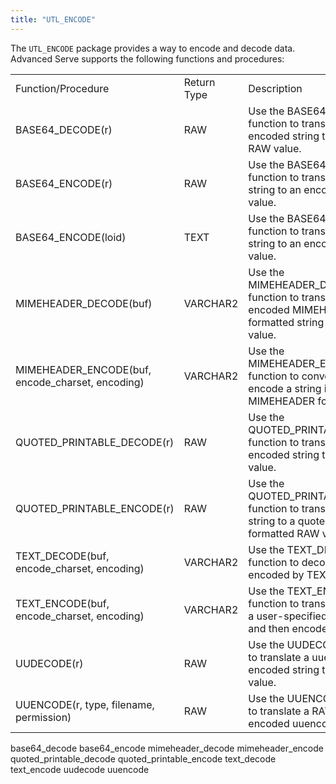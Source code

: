 ```yaml
---
title: "UTL_ENCODE"
---
```


The `UTL_ENCODE` package provides a way to encode and decode data. Advanced Serve supports the following functions and procedures:

|                                                  |             |                                                                                                                   |
| ------------------------------------------------ | ----------- | ----------------------------------------------------------------------------------------------------------------- |
| Function/Procedure                               | Return Type | Description                                                                                                       |
| BASE64_DECODE(r)                                 | RAW         | Use the BASE64_DECODE function to translate a Base64 encoded string to the original RAW value.                    |
| BASE64_ENCODE(r)                                 | RAW         | Use the BASE64_ENCODE function to translate a RAW string to an encoded Base64 value.                              |
| BASE64_ENCODE(loid)                              | TEXT        | Use the BASE64_ENCODE function to translate a TEXT string to an encoded Base64 value.                             |
| MIMEHEADER_DECODE(buf)                           | VARCHAR2    | Use the MIMEHEADER_DECODE function to translate an encoded MIMEHEADER formatted string to it's original value.    |
| MIMEHEADER_ENCODE(buf, encode_charset, encoding) | VARCHAR2    | Use the MIMEHEADER_ENCODE function to convert and encode a string in MIMEHEADER format.                           |
| QUOTED_PRINTABLE_DECODE(r)                       | RAW         | Use the QUOTED_PRINTABLE_DECODE function to translate an encoded string to a RAW value.                           |
| QUOTED_PRINTABLE_ENCODE(r)                       | RAW         | Use the QUOTED_PRINTABLE_ENCODE function to translate an input string to a quoted-printable formatted RAW value.  |
| TEXT_DECODE(buf, encode_charset, encoding)       | VARCHAR2    | Use the TEXT_DECODE function to decode a string encoded by TEXT_ENCODE.                                           |
| TEXT_ENCODE(buf, encode_charset, encoding)       | VARCHAR2    | Use the TEXT_ENCODE function to translate a string to a user-specified character set, and then encode the string. |
| UUDECODE(r)                                      | RAW         | Use the UUDECODE function to translate a uuencode encoded string to a RAW value.                                  |
| UUENCODE(r, type, filename, permission)          | RAW         | Use the UUENCODE function to translate a RAW string to an encoded uuencode value.                                 |

<div class="toctree" data-maxdepth="6">

base64_decode base64_encode mimeheader_decode mimeheader_encode quoted_printable_decode quoted_printable_encode text_decode text_encode uudecode uuencode

</div>
